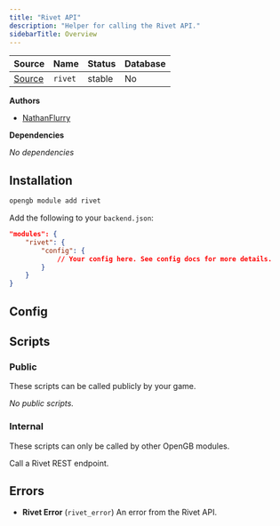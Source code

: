 ```yaml
---
title: "Rivet API"
description: "Helper for calling the Rivet API."
sidebarTitle: Overview
---
```


| Source                                                                           | Name       | Status     | Database     |
| -------------------------------------------------------------------------------- | ---------- | ---------- | ------------ |
| [Source](https://github.com/rivet-gg/opengb-modules/tree/main/modules/rivet) | `rivet` | stable | No |

**Authors**

- [NathanFlurry](https://github.com/NathanFlurry)

**Dependencies**

_No dependencies_

## Installation

<Tabs>

<Tab title="CLI">

```sh CLI
opengb module add rivet
```

</Tab>

<Tab title="backend.json">

Add the following to your `backend.json`:

```json backend.json
"modules": {
	"rivet": {
		"config": {
			// Your config here. See config docs for more details.
		}
	}
}

```
</Tab>

</Tabs>


## Config

<Card title="View Config" icon="square-sliders" href="/modules/rivet/config"></Card>



## Scripts

### Public

These scripts can be called publicly by your game.

<CardGroup>_No public scripts._</CardGroup>

### Internal

These scripts can only be called by other OpenGB modules.

<CardGroup><Card title="Call" href="/modules/rivet/scripts/call">Call a Rivet REST endpoint.</Card></CardGroup>

## Errors

- **Rivet Error** (`rivet_error`) An error from the Rivet API.
